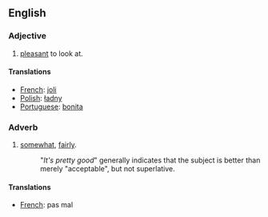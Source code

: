 ==English==

===Adjective===

# [[pleasant]] to look at.

====Translations====
*[[French]]: [[joli]]
*[[Polish]]: [[ładny]]
*[[Portuguese]]: [[bonita]]

===Adverb===

# [[somewhat]], [[fairly]].
#: "''It's pretty good''" generally indicates that the subject is better than merely "acceptable", but not superlative.

====Translations====
*[[French]]: pas mal